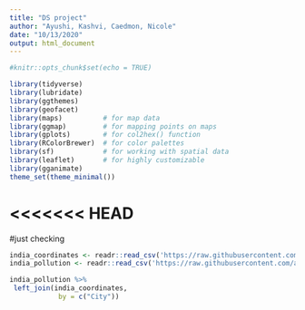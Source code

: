 ```yaml
---
title: "DS project"
author: "Ayushi, Kashvi, Caedmon, Nicole"
date: "10/13/2020"
output: html_document
---
```


```r
#knitr::opts_chunk$set(echo = TRUE)
```


```r
library(tidyverse)
library(lubridate)     
library(ggthemes)      
library(geofacet)     
library(maps)          # for map data
library(ggmap)         # for mapping points on maps
library(gplots)        # for col2hex() function
library(RColorBrewer)  # for color palettes
library(sf)            # for working with spatial data
library(leaflet)       # for highly customizable
library(gganimate)
theme_set(theme_minimal())
```

<<<<<<< HEAD
=======

#just checking 

```r
india_coordinates <- readr::read_csv('https://raw.githubusercontent.com/ayushi98/DS-project/main/Indian%20Cities%20Database.csv') #For Indian Cities' Latitude and Longitude
india_pollution <- readr::read_csv('https://raw.githubusercontent.com/ayushi98/DS-project/main/city_day.csv') #For Indian Cities' Pollution Levels
```
```r
india_pollution %>% 
 left_join(india_coordinates,
            by = c("City"))
```

